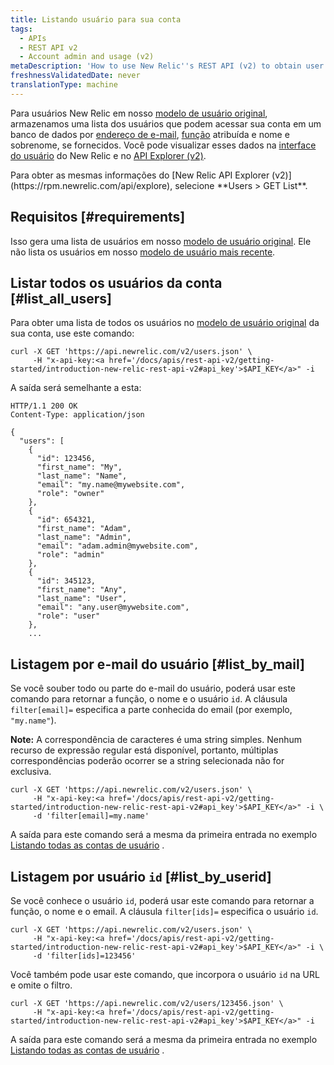 ```yaml
---
title: Listando usuário para sua conta
tags:
  - APIs
  - REST API v2
  - Account admin and usage (v2)
metaDescription: 'How to use New Relic''s REST API (v2) to obtain user names, emails, roles, and IDs for your New Relic account.'
freshnessValidatedDate: never
translationType: machine
---
```


Para usuários New Relic em nosso [modelo de usuário original](/docs/accounts/original-accounts-billing/original-product-based-pricing/overview-user-models), armazenamos uma lista dos usuários que podem acessar sua conta em um banco de dados por [endereço de e-mail](/docs/accounts-partnerships/accounts/account-setup/adding-updating-users), [função](/docs/accounts-partnerships/accounts/account-setup/users-roles) atribuída e nome e sobrenome, se fornecidos. Você pode visualizar esses dados na [interface do usuário](/docs/accounts-partnerships/accounts/account-setup/adding-updating-users) do New Relic e no [API Explorer (v2)](/docs/apm/apis/api-explorer-v2/parts-api-explorer).

<Callout variant="tip">
  Para obter as mesmas informações do [New Relic API Explorer (v2)](https://rpm.newrelic.com/api/explore), selecione <DNT>**Users > GET List**</DNT>.
</Callout>

## Requisitos [#requirements]

Isso gera uma lista de usuários em nosso [modelo de usuário original](/docs/accounts/original-accounts-billing/original-product-based-pricing/overview-user-models). Ele não lista os usuários em nosso [modelo de usuário mais recente](/docs/accounts/original-accounts-billing/original-product-based-pricing/overview-user-models).

## Listar todos os usuários da conta [#list_all_users]

Para obter uma lista de todos os usuários no [modelo de usuário original](/docs/accounts/original-accounts-billing/original-product-based-pricing/overview-user-models) da sua conta, use este comando:

```
curl -X GET 'https://api.newrelic.com/v2/users.json' \
     -H "x-api-key:<a href='/docs/apis/rest-api-v2/getting-started/introduction-new-relic-rest-api-v2#api_key'>$API_KEY</a>" -i
```

A saída será semelhante a esta:

```
HTTP/1.1 200 OK
Content-Type: application/json

{
  "users": [
    {
      "id": 123456,
      "first_name": "My",
      "last_name": "Name",
      "email": "my.name@mywebsite.com",
      "role": "owner"
    },
    {
      "id": 654321,
      "first_name": "Adam",
      "last_name": "Admin",
      "email": "adam.admin@mywebsite.com",
      "role": "admin"
    },
    {
      "id": 345123,
      "first_name": "Any",
      "last_name": "User",
      "email": "any.user@mywebsite.com",
      "role": "user"
    },
    ...
```

## Listagem por e-mail do usuário [#list_by_mail]

Se você souber todo ou parte do e-mail do usuário, poderá usar este comando para retornar a função, o nome e o usuário `id`. A cláusula `filter[email]=` especifica a parte conhecida do email (por exemplo, `"my.name"`).

<DNT>**Note:**</DNT> A correspondência de caracteres é uma string simples. Nenhum recurso de expressão regular está disponível, portanto, múltiplas correspondências poderão ocorrer se a string selecionada não for exclusiva.

```
curl -X GET 'https://api.newrelic.com/v2/users.json' \
     -H "x-api-key:<a href='/docs/apis/rest-api-v2/getting-started/introduction-new-relic-rest-api-v2#api_key'>$API_KEY</a>" -i \
     -d 'filter[email]=my.name'
```

A saída para este comando será a mesma da primeira entrada no exemplo [Listando todas as contas de usuário](#list_all_users) .

## Listagem por usuário `id` [#list_by_userid]

Se você conhece o usuário `id`, poderá usar este comando para retornar a função, o nome e o email. A cláusula `filter[ids]=` especifica o usuário `id`.

```
curl -X GET 'https://api.newrelic.com/v2/users.json' \
     -H "x-api-key:<a href='/docs/apis/rest-api-v2/getting-started/introduction-new-relic-rest-api-v2#api_key'>$API_KEY</a>" -i \
     -d 'filter[ids]=123456'
```

Você também pode usar este comando, que incorpora o usuário `id` na URL e omite o filtro.

```
curl -X GET 'https://api.newrelic.com/v2/users/123456.json' \
     -H "x-api-key:<a href='/docs/apis/rest-api-v2/getting-started/introduction-new-relic-rest-api-v2#api_key'>$API_KEY</a>" -i
```

A saída para este comando será a mesma da primeira entrada no exemplo [Listando todas as contas de usuário](#list_all_users) .
